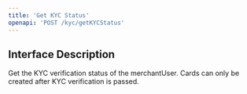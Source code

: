 ```yaml
---
title: 'Get KYC Status'
openapi: 'POST /kyc/getKYCStatus'
---
```


## Interface Description
Get the KYC verification status of the merchantUser. Cards can only be created after KYC verification is passed.
